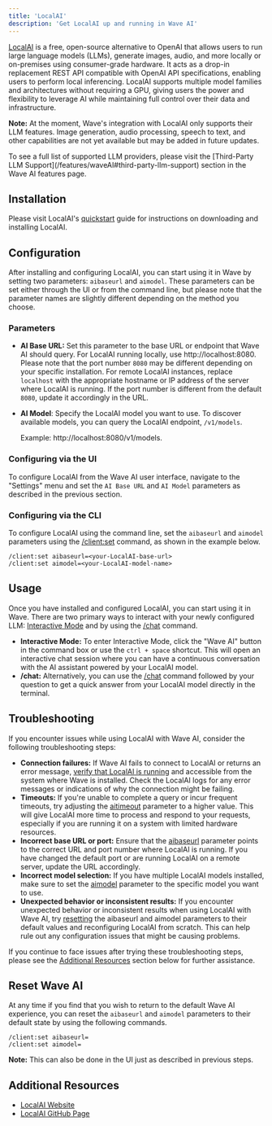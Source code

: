 ```yaml
---
title: 'LocalAI'
description: 'Get LocalAI up and running in Wave AI'
---
```


[LocalAI](https://localai.io/) is a free, open-source alternative to OpenAI that allows users to run large language models (LLMs), generate images, audio, and more locally or on-premises using consumer-grade hardware. It acts as a drop-in replacement REST API compatible with OpenAI API specifications, enabling users to perform local inferencing. LocalAI supports multiple model families and architectures without requiring a GPU, giving users the power and flexibility to leverage AI while maintaining full control over their data and infrastructure.

**Note:** At the moment, Wave's integration with LocalAI only supports their LLM features. Image generation, audio processing, speech to text, and other capabilities are not yet available but may be added in future updates.

<Tip>
To see a full list of supported LLM providers, please visit the [Third-Party LLM Support](/features/waveAI#third-party-llm-support) section in the Wave AI features page.
</Tip>

## Installation
Please visit LocalAI's [quickstart](https://localai.io/basics/getting_started/) guide for instructions on downloading and installing LocalAI.

## Configuration
After installing and configuring LocalAI, you can start using it in Wave by setting two parameters: `aibaseurl` and `aimodel`. These parameters can be set either through the UI or from the command line, but please note that the parameter names are slightly different depending on the method you choose.

### **Parameters**

- **AI Base URL:** Set this parameter to the base URL or endpoint that Wave AI should query. For LocalAI running locally, use http://localhost:8080. Please note that the port number `8080` may be different depending on your specific installation. For remote LocalAI instances, replace `localhost` with the appropriate hostname or IP address of the server where LocalAI is running. If the port number is different from the default `8080`, update it accordingly in the URL.
- **AI Model**: Specify the LocalAI model you want to use. To discover available models, you can query the LocalAI endpoint, `/v1/models`.

    Example: http://localhost:8080/v1/models.

### Configuring via the UI
To configure LocalAI from the Wave AI user interface, navigate to the "Settings" menu and set the `AI Base URL` and `AI Model` parameters as described in the previous section.

### Configuring via the CLI
To configure LocalAI using the command line, set the `aibaseurl` and `aimodel` parameters using the [/client:set](/reference/slashcommands#client-set) command, as shown in the example below.

```
/client:set aibaseurl=<your-LocalAI-base-url>
/client:set aimodel=<your-LocalAI-model-name>
```

## Usage
Once you have installed and configured LocalAI, you can start using it in Wave. There are two primary ways to interact with your newly configured LLM: [Interactive Mode](/features/waveAI#interactive) and by using the [/chat](/features/waveAI#chat-command) command.

- **Interactive Mode:** To enter Interactive Mode, click the "Wave AI" button in the command box or use the `ctrl + space` shortcut. This will open an interactive chat session where you can have a continuous conversation with the AI assistant powered by your LocalAI model.
- **/chat:** Alternatively, you can use the [/chat](/features/waveAI#chat-command) command followed by your question to get a quick answer from your LocalAI model directly in the terminal.

## Troubleshooting
If you encounter issues while using LocalAI with Wave AI, consider the following troubleshooting steps:

- **Connection failures:** If Wave AI fails to connect to LocalAI or returns an error message, [verify that LocalAI is running](https://localai.io/basics/getting_started/#text-generation) and accessible from the system where Wave is installed. Check the LocalAI logs for any error messages or indications of why the connection might be failing.
- **Timeouts:** If you're unable to complete a query or incur frequent timeouts, try adjusting the [aitimeout](/features/waveAI#customization) parameter to a higher value. This will give LocalAI more time to process and respond to your requests, especially if you are running it on a system with limited hardware resources.
- **Incorrect base URL or port:** Ensure that the [aibaseurl](/features/waveAI#customization) parameter points to the correct URL and port number where LocalAI is running. If you have changed the default port or are running LocalAI on a remote server, update the URL accordingly.
- **Incorrect model selection:** If you have multiple LocalAI models installed, make sure to set the [aimodel](/features/waveAI#customization) parameter to the specific model you want to use.
- **Unexpected behavior or inconsistent results:** If you encounter unexpected behavior or inconsistent results when using LocalAI with Wave AI, try [resetting](#reset-wave-ai) the aibaseurl and aimodel parameters to their default values and reconfiguring LocalAI from scratch. This can help rule out any configuration issues that might be causing problems.

If you continue to face issues after trying these troubleshooting steps, please see the [Additional Resources](#additional-resources) section below for further assistance.


## Reset Wave AI
At any time if you find that you wish to return to the default Wave AI experience, you can reset the `aibaseurl` and `aimodel` parameters to their default state by using the following commands.

```
/client:set aibaseurl=
/client:set aimodel=
```
**Note:** This can also be done in the UI just as described in previous steps.

## Additional Resources
* [LocalAI Website](https://localai.io/)
* [LocalAI GitHub Page](https://github.com/mudler/LocalAI)